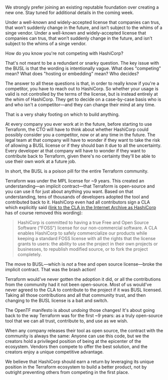 <AccordionItem summary="Is OpenTF going to be a foundation?" open highlight>

We strongly prefer joining an existing reputable foundation over creating a
new one. Stay tuned for additional details in the coming week.

</AccordionItem>

<AccordionItem summary="Can anyone pledge?" highlight>

Under a well-known and widely-accepted license that companies can trus, that
won’t suddenly change in the future, and isn’t subject to the whims of a singe
vendor. Under a well-known and widely-accepted license that companies can
trus, that won’t suddenly change in the future, and isn’t subject to the whims
of a singe vendor.

</AccordionItem>

<AccordionItem summary="I'm a regular Terraform user, and I'm not competing with HashiCorp. Why should I care?">

How do you know you're not competing with HashiCorp?

That's not meant to be a redundant or snarky question. The key issue with the BUSL is that the wording is intentionally vague. What does "competing" mean? What does "hosting or embedding" mean? Who decides?

The answer to all these questions is that, in order to really know if you're a competitor, you have to reach out to HashiCorp. So whether your usage is valid is not controlled by the terms of the license, but is instead entirely at the whim of HashiCorp. They get to decide on a case-by-case basis who is and who isn't a competitor—and they can change their mind at any time.

That is a very shaky footing on which to build anything.

At every company you ever work at in the future, before starting to use Terraform, the CTO will have to think about whether HashiCorp could possibly consider you a competitor, now or at any time in the future. The legal team at that company will have to wonder if they want to take the risk of allowing a BUSL license or if they should ban it due to all the uncertainty. Every developer at that company will have to wonder if they want to contribute back to Terraform, given there's no certainty they'll be able to use their own work at a future job.

In short, the BUSL is a poison pill for the entire Terraform community.

</AccordionItem>

<AccordionItem summary="Doesn't forking hurt the whole community? Why take such a brash action?" highlight>

Terraform was under the MPL license for ~9 years. This created an understanding—an implicit contract—that Terraform is open-source and you can use it for just about anything you want. Based on that understanding, tens of thousands of developers adopted the tool and contributed back to it. HashiCorp even had all contributors sign a CLA which explicitly said ([link to the CLA in the Internet Archive as HashiCorp](https://web.archive.org/web/20230610041432/https://www.hashicorp.com/cla) has of course removed this wording):

> HashiCorp is committed to having a true Free and Open Source Software (“FOSS”) license for our non-commercial software. A CLA enables HashiCorp to safely commercialize our products while keeping a standard FOSS license with all the rights that the license grants to users: the ability to use the project in their own projects or businesses, to republish modified source, or to fork the project completely.

The move to BUSL—which is _not_ a free and open source license—broke the implicit contract. That was the brash action!

Terraform would've never gotten the adoption it did, or all the contributions from the community had it not been open-source. Most of us would've never agreed to the CLA to contribute to the project if it was BUSL licensed. Taking all those contributions and all that community trust, and then changing to the BUSL license is a bait and switch.

The OpenTF manifesto is about _undoing_ those changes! It's about going back to the way Terraform was for the first ~9 years: as a truly open-source tool that we can all trust, contribute to, and use as we wish.

</AccordionItem>

<AccordionItem summary="HashiCorp deserves to earn a return on their investment. What's wrong with that?">

When any company releases their tool as open source, the contract with the community is always the same: Anyone can use this code, but we the creators hold a privileged position of being at the epicenter of the ecosystem. Vendors then compete to offer the best solution, and the creators enjoy a unique competitive advantage.

We believe that HashiCorp should earn a return by leveraging its unique position in the Terraform ecosystem to build a better product, not by outright preventing others from competing in the first place.

</AccordionItem>
